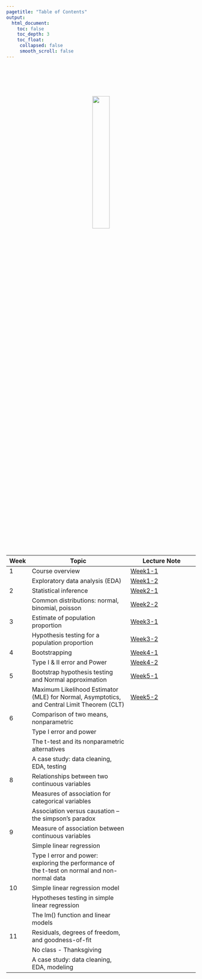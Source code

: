 ```yaml
---
pagetitle: "Table of Contents"
output:
  html_document:
    toc: false
    toc_depth: 3
    toc_float:
     collapsed: false
     smooth_scroll: false
---
```


<!-- <link rel="stylesheet" href="styles.css" type="text/css"> -->

<br><br><br><br>


<p align="center">
<img src="introstat_hexa.png" style="width:30%; border:0px solid; margin-right: 0px" align="center">
</p>
<br>


| Week |  Topic                                                                                         | Lecture Note                                                      |
|------|------------------------------------------------------------------------------------------------|-------------------------------------------------------------------|
| 1    |  Course overview                                                                               | [Week1-1](stat_seminar_wk01-1.html)                               |
|      |  Exploratory data analysis (EDA)                                                               | [Week1-2](stat_seminar_wk01-2.html)                               |
| 2    |  Statistical inference                                                                         | [Week2-1](stat_seminar_wk02-1.html)                               |
|      |  Common distributions: normal, binomial, poisson                                               | [Week2-2](stat_seminar_wk02-2.html)                               |
| 3    |  Estimate of population proportion                                                             | [Week3-1](stat_seminar_wk03-1.html)                               |
|      |  Hypothesis testing for a population proportion                                                | [Week3-2](stat_seminar_wk03-2.html)                               |
| 4    |  Bootstrapping                                                                                 | [Week4-1](stat_seminar_wk04-1.html)                               |
|      |  Type I & II error and Power                                                                   | [Week4-2](stat_seminar_wk04-2.html)                               |
| 5    |  Bootstrap hypothesis testing and Normal approximation                                         | [Week5-1](stat_seminar_wk05-1.html)                               |
|      |  Maximum Likelihood Estimator (MLE) for Normal, Asymptotics, and Central Limit Theorem (CLT)   | [Week5-2](stat_seminar_wk05-2.html)                               |
| 6    |  Comparison of two means, nonparametric                                                        |                                                                   |
|      |  Type I error and power                                                                        |                                                                   |
|      |  The t-test and its nonparametric alternatives                                                 |                                                                   |
|      |  A case study: data cleaning, EDA, testing                                                     |                                                                   |
| 8    |  Relationships between two continuous variables                                                |                                                                   |
|      |  Measures of association for categorical variables                                             |                                                                   |
|      |  Association versus causation – the simpson’s paradox                                          |                                                                   |
| 9    |  Measure of association between continuous variables                                           |                                                                   |
|      |  Simple linear regression                                                                      |                                                                   |
|      |  Type I error and power: exploring the performance of the t-test on normal and non-normal data |                                                                   |
| 10   |  Simple linear regression model                                                                |                                                                   |
|      |  Hypotheses testing in simple linear regression                                                |                                                                   |
|      |  The lm() function and linear models                                                           |                                                                   |
| 11   |  Residuals, degrees of freedom, and goodness-of-fit                                            |                                                                   |
|      |  No class - Thanksgiving                                                                       |                                                                   |
|      |  A case study: data cleaning, EDA, modeling                                                    |                                                                   